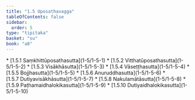 ```yaml
---
title: "1.5 Uposathavagga"
tableOfContents: false
sidebar:
  order: 5
type: "tipitaka"
basket: "su"
book: "a8"
---
```



<DynamicBreadcrumb />



<TableOfContents book="a8" section="1.5">
* [1.5.1 Saṃkhittūposathasutta](1-5/1-5-1)
* [1.5.2 Vitthatūposathasutta](1-5/1-5-2)
* [1.5.3 Visākhāsutta](1-5/1-5-3)
* [1.5.4 Vāseṭṭhasutta](1-5/1-5-4)
* [1.5.5 Bojjhasutta](1-5/1-5-5)
* [1.5.6 Anuruddhasutta](1-5/1-5-6)
* [1.5.7 Dutiyavisākhāsutta](1-5/1-5-7)
* [1.5.8 Nakulamātāsutta](1-5/1-5-8)
* [1.5.9 Paṭhamaidhalokikasutta](1-5/1-5-9)
* [1.5.10 Dutiyaidhalokikasutta](1-5/1-5-10)
</TableOfContents>